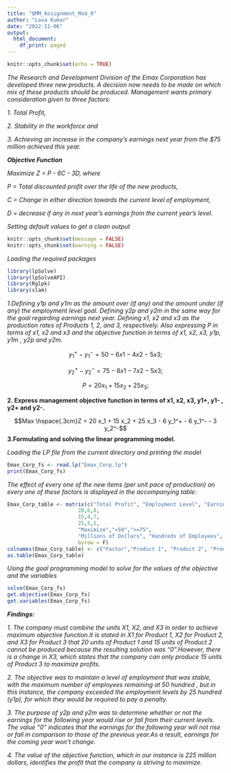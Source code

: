 ---
title: "QMM_Assignment_Mod_9"
author: "Lava Kumar"
date: "2022-11-06"
output:
  html_document:
    df_print: paged
---

```{r setup, include=FALSE}
knitr::opts_chunk$set(echo = TRUE)
```

*The Research and Development Division of the Emax Corporation has developed three new products. A decision now needs to be made on which mix of these products should be produced. Management wants primary consideration given to three factors:* 

*1. Total Profit,* 

*2. Stability in the workforce and*

*3. Achieving an increase in the company’s earnings next year from the $75 million achieved this year.*

***Objective Function***

*Maximize Z = P - 6C - 3D, where*

*P = Total discounted profit over the life of the new products,*

*C = Change in either direction towards the current level of employment,*

*D = decrease if any in next year’s earnings from the current year’s level.*


*Setting default values to get a clean output*
```{r}
knitr::opts_chunk$set(message = FALSE)
knitr::opts_chunk$set(warning = FALSE)
```

*Loading the required packages*
```{r}
library(lpSolve)
library(lpSolveAPI)
library(Rglpk)
library(slam)
```

*1.Defining y1p and y1m as the amount over (if any) and the amount under (if any) the employment level goal. Defining y2p and y2m in the same way for the goal regarding earnings next year. Defining x1, x2 and x3 as the production rates of Products 1, 2, and 3, respectively. Also expressing P in terms of x1, x2 and x3 and the objective function in terms of x1, x2, x3, y1p, y1m , y2p and y2m.*

$$y_1^+ - y_1^- = 50 - 6 x1 - 4 x2 - 5 x3;$$

$$y_2^+ - y_2^- = 75 - 8 x1 - 7 x2 - 5 x3;$$

$$P = 20 x_1 + 15 x_2 + 25 x_3;$$

**2. Express management objective function in terms of x1, x2, x3, y1+, y1- , y2+ and y2-.** 

$$Max \hspace{.3cm}Z = 20 x_1 + 15 x_2 + 25 x_3 - 6 y_1^+ - 6 y_1^- - 3 y_2^-$$
**3.Formulating and solving the linear programming model.**

*Loading the LP file from the current directory and printing the model*

```{r}
Emax_Corp_fs <- read.lp("Emax_Corp.lp")
print(Emax_Corp_fs)
```
*The effect of every one of the new items (per unit pace of production) on every one of these factors is displayed in the accompanying table:*
```{r}
Emax_Corp_table <- matrix(c("Total Profit", "Employment Level", "Earnings Next Year",
                       20,6,8,
                       15,4,7,
                       25,5,5,
                       "Maximize","=50",">=75",
                       "Millions of Dollars", "Hundreds of Employees", "Millions of Dollars"), ncol=6, 
                       byrow = F)
colnames(Emax_Corp_table) <- c("Factor","Product 1", "Product 2", "Product 3", "Goal", "Units")
as.table(Emax_Corp_table)
```
*Using the goal programming model to solve for the values of the objective and the variables*
```{r}
solve(Emax_Corp_fs)
get.objective(Emax_Corp_fs)
get.variables(Emax_Corp_fs)
```
***Findings:***

*1. The company must combine the units X1, X2, and X3 in order to achieve maximum objective function.It is stated in X1 for Product 1, X2 for Product 2, and X3 for Product 3 that 20 units of Product 1 and 15 units of Product 2 cannot be produced because the resulting solution was "0".However, there is a change in X3, which states that the company can only produce 15 units of Product 3 to maximize profits.*


*2. The objective was to maintain a level of employment that was stable, with the maximum number of employees remaining at 50 hundred , but in this instance, the company exceeded the employment levels by 25 hundred (y1p), for which they would be required to pay a penalty.*


*3. The purpose of y2p and y2m was to determine whether or not the earnings for the following year would rise or fall from their current levels. The value "0" indicates that the earnings for the following year will not rise or fall in comparison to those of the previous year.As a result, earnings for the coming year won't change.*

*4. The value of the objective function, which in our instance is 225 million dollars, identifies the profit that the company is striving to maximize.*